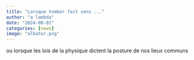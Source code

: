 ```yaml
---
title: "Lorsque tomber fait sens ..."
author: "a lambda"
date: "2024-08-01"
categories: [news]
image: "albator.png"
---
```


ou lorsque les lois de la physique dictent la posture de nos lieux communs

<!-- 
à l'échelle des molécules ces lieux n'ont plus cours
décrire l'origine d'un haut ou d'un bas des choses -->

